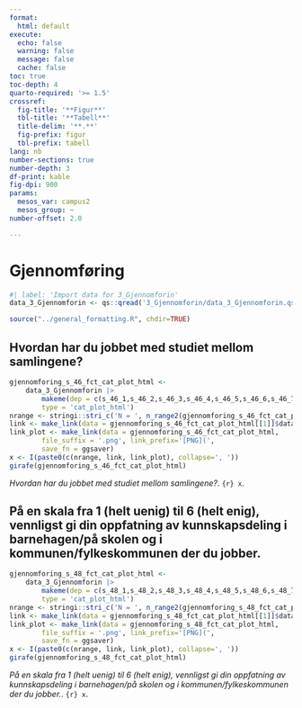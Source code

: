 ```yaml
---
format:
  html: default
execute:
  echo: false
  warning: false
  message: false
  cache: false
toc: true
toc-depth: 4
quarto-required: '>= 1.5'
crossref:
  fig-title: '**Figur**'
  tbl-title: '**Tabell**'
  title-delim: '**.**'
  fig-prefix: figur
  tbl-prefix: tabell
lang: nb
number-sections: true
number-depth: 3
df-print: kable
fig-dpi: 900
params:
  mesos_var: campus2
  mesos_group: ~
number-offset: 2.0

---
```

# Gjennomføring
```r
#| label: 'Import data for 3_Gjennomforin'
data_3_Gjennomforin <- qs::qread('3_Gjennomforin/data_3_Gjennomforin.qs')
```
```r
source("../general_formatting.R", chdir=TRUE)
```

## Hvordan har du jobbet med studiet mellom samlingene?{#sec-Hvordan-har-du-jobbet-med-studiet-mellom-samlingene--02}


::: {#fig-gjennomforing-s-46-fct-cat-plot-html}

```r
gjennomforing_s_46_fct_cat_plot_html <-
	data_3_Gjennomforin |>
		makeme(dep = c(s_46_1,s_46_2,s_46_3,s_46_4,s_46_5,s_46_6,s_46_7,s_46_8,s_46_9),
		type = 'cat_plot_html')
nrange <- stringi::stri_c('N = ', n_range2(gjennomforing_s_46_fct_cat_plot_html[[1]]))
link <- make_link(data = gjennomforing_s_46_fct_cat_plot_html[[1]]$data)
link_plot <- make_link(data = gjennomforing_s_46_fct_cat_plot_html,
		file_suffix = '.png', link_prefix='[PNG](',
		save_fn = ggsaver)
x <- I(paste0(c(nrange, link, link_plot), collapse=', '))
girafe(gjennomforing_s_46_fct_cat_plot_html)
```

_Hvordan har du jobbet med studiet mellom samlingene?_. `{r} x`.

:::


## På en skala fra 1 (helt uenig) til 6 (helt enig), vennligst gi din oppfatning av kunnskapsdeling i barnehagen/på skolen og i kommunen/fylkeskommunen der du jobber.{#sec-Pa-en-skala-fra-1-helt-uenig-til-6-helt-enig-vennligst-gi-din-oppfatning-av-kunnskapsdeling-i-barnehagen-pa-skolen-og-i-kommunen-fylkeskommunen-der-du-jobber--87}


::: {#fig-gjennomforing-s-48-fct-cat-plot-html}

```r
gjennomforing_s_48_fct_cat_plot_html <-
	data_3_Gjennomforin |>
		makeme(dep = c(s_48_1,s_48_2,s_48_3,s_48_4,s_48_5,s_48_6,s_48_7,s_48_8),
		type = 'cat_plot_html')
nrange <- stringi::stri_c('N = ', n_range2(gjennomforing_s_48_fct_cat_plot_html[[1]]))
link <- make_link(data = gjennomforing_s_48_fct_cat_plot_html[[1]]$data)
link_plot <- make_link(data = gjennomforing_s_48_fct_cat_plot_html,
		file_suffix = '.png', link_prefix='[PNG](',
		save_fn = ggsaver)
x <- I(paste0(c(nrange, link, link_plot), collapse=', '))
girafe(gjennomforing_s_48_fct_cat_plot_html)
```

_På en skala fra 1 (helt uenig) til 6 (helt enig), vennligst gi din oppfatning av kunnskapsdeling i barnehagen/på skolen og i kommunen/fylkeskommunen der du jobber._. `{r} x`.

:::
